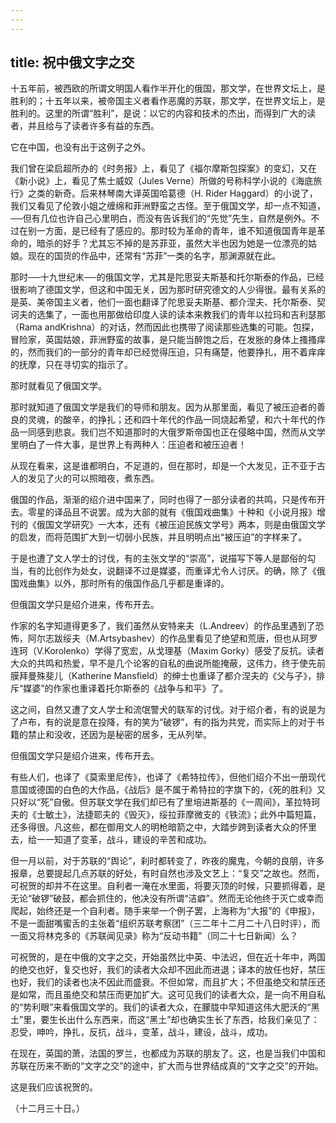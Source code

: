 ```yaml
---
---
---
```

title: 祝中俄文字之交
---



十五年前，被西欧的所谓文明国人看作半开化的俄国，那文学，在世界文坛上，是胜利的；十五年以来，被帝国主义者看作恶魔的苏联，那文学，在世界文坛上，是胜利的。这里的所谓“胜利”，是说：以它的内容和技术的杰出，而得到广大的读者，并且给与了读者许多有益的东西。

它在中国，也没有出于这例子之外。

我们曾在梁启超所办的《时务报》上，看见了《福尔摩斯包探案》的变幻，又在《新小说》上，看见了焦士威奴（Jules Verne）所做的号称科学小说的《海底旅行》之类的新奇。后来林琴南大译英国哈葛德（H. Rider Haggard）的小说了，我们又看见了伦敦小姐之缠绵和菲洲野蛮之古怪。至于俄国文学，却一点不知道，──但有几位也许自己心里明白，而没有告诉我们的“先觉”先生，自然是例外。不过在别一方面，是已经有了感应的。那时较为革命的青年，谁不知道俄国青年是革命的，暗杀的好手？尤其忘不掉的是苏菲亚，虽然大半也因为她是一位漂亮的姑娘。现在的国货的作品中，还常有“苏菲”一类的名字，那渊源就在此。

那时──十九世纪末──的俄国文学，尤其是陀思妥夫斯基和托尔斯泰的作品，已经很影响了德国文学，但这和中国无关，因为那时研究德文的人少得很。最有关系的是英、美帝国主义者，他们一面也翻译了陀思妥夫斯基、都介涅夫、托尔斯泰、契诃夫的选集了，一面也用那做给印度人读的读本来教我们的青年以拉玛和吉利瑟那（Rama andKrishna）的对话，然而因此也携带了阅读那些选集的可能。包探，冒险家，英国姑娘，菲洲野蛮的故事，是只能当醉饱之后，在发胀的身体上搔搔痒的，然而我们的一部分的青年却已经觉得压迫，只有痛楚，他要挣扎，用不着痒痒的抚摩，只在寻切实的指示了。

那时就看见了俄国文学。

那时就知道了俄国文学是我们的导师和朋友。因为从那里面，看见了被压迫者的善良的灵魂，的酸辛，的挣扎；还和四十年代的作品一同烧起希望，和六十年代的作品一同感到悲哀。我们岂不知道那时的大俄罗斯帝国也正在侵略中国，然而从文学里明白了一件大事，是世界上有两种人：压迫者和被压迫者！

从现在看来，这是谁都明白，不足道的，但在那时，却是一个大发见，正不亚于古人的发见了火的可以照暗夜，煮东西。

俄国的作品，渐渐的绍介进中国来了，同时也得了一部分读者的共鸣，只是传布开去。零星的译品且不说罢。成为大部的就有《俄国戏曲集》十种和《小说月报》增刊的《俄国文学研究》一大本，还有《被压迫民族文学号》两本，则是由俄国文学的启发，而将范围扩大到一切弱小民族，并且明明点出“被压迫”的字样来了。

于是也遭了文人学士的讨伐，有的主张文学的“崇高”，说描写下等人是鄙俗的勾当，有的比创作为处女，说翻译不过是媒婆，而重译尤令人讨厌。的确，除了《俄国戏曲集》以外，那时所有的俄国作品几乎都是重译的。

但俄国文学只是绍介进来，传布开去。

作家的名字知道得更多了，我们虽然从安特来夫（L.Andreev）的作品里遇到了恐怖，阿尔志跋绥夫（M.Artsybashev）的作品里看见了绝望和荒唐，但也从珂罗连珂（V.Korolenko）学得了宽宏，从戈理基（Maxim Gorky）感受了反抗。读者大众的共鸣和热爱，早不是几个论客的自私的曲说所能掩蔽，这伟力，终于使先前膜拜曼殊斐儿（Katherine Mansfield）的绅士也重译了都介涅夫的《父与子》，排斥“媒婆”的作家也重译着托尔斯泰的《战争与和平》了。

这之间，自然又遭了文人学士和流氓警犬的联军的讨伐。对于绍介者，有的说是为了卢布，有的说是意在投降，有的笑为“破锣”，有的指为共党，而实际上的对于书籍的禁止和没收，还因为是秘密的居多，无从列举。

但俄国文学只是绍介进来，传布开去。

有些人们，也译了《莫索里尼传》，也译了《希特拉传》，但他们绍介不出一册现代意国或德国的白色的大作品，《战后》是不属于希特拉的字旗下的，《死的胜利》又只好以“死”自傲。但苏联文学在我们却已有了里培进斯基的《一周间》，革拉特珂夫的《士敏土》，法捷耶夫的《毁灭》，绥拉菲摩微支的《铁流》；此外中篇短篇，还多得很。凡这些，都在御用文人的明枪暗箭之中，大踏步跨到读者大众的怀里去，给一一知道了变革，战斗，建设的辛苦和成功。

但一月以前，对于苏联的“舆论”，刹时都转变了，昨夜的魔鬼，今朝的良朋，许多报章，总要提起几点苏联的好处，有时自然也涉及文艺上：“复交”之故也。然而，可祝贺的却并不在这里。自利者一淹在水里面，将要灭顶的时候，只要抓得着，是无论“破锣”破鼓，都会抓住的，他决没有所谓“洁癖”。然而无论他终于灭亡或幸而爬起，始终还是一个自利者。随手来举一个例子罢，上海称为“大报”的《申报》，不是一面甜嘴蜜舌的主张着“组织苏联考察团”（三二年十二月二十八日时评），而一面又将林克多的《苏联闻见录》称为“反动书籍”（同二十七日新闻）么？

可祝贺的，是在中俄的文字之交，开始虽然比中英、中法迟，但在近十年中，两国的绝交也好，复交也好，我们的读者大众却不因此而进退；译本的放任也好，禁压也好，我们的读者也决不因此而盛衰。不但如常，而且扩大；不但虽绝交和禁压还是如常，而且虽绝交和禁压而更加扩大。这可见我们的读者大众，是一向不用自私的“势利眼”来看俄国文学的。我们的读者大众，在朦胧中早知道这伟大肥沃的“黑土”里，要生长出什么东西来，而这“黑土”却也确实生长了东西，给我们亲见了：忍受，呻吟，挣扎，反抗，战斗，变革，战斗，建设，战斗，成功。

在现在，英国的萧，法国的罗兰，也都成为苏联的朋友了。这，也是当我们中国和苏联在历来不断的“文字之交”的途中，扩大而与世界结成真的“文字之交”的开始。

这是我们应该祝贺的。

（十二月三十日。）